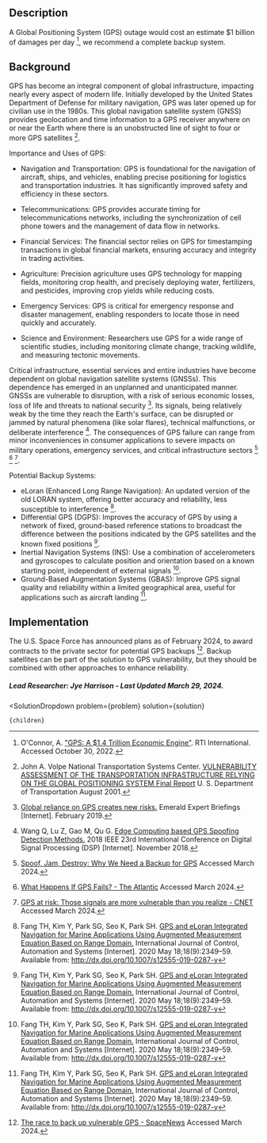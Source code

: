 

## Description

A Global Positioning System (GPS) outage would cost an estimate $1 billion of damages per day [^"1"], we recommend a complete backup system. 


## Background

GPS has become an integral component of global infrastructure, impacting nearly every aspect of modern life. Initially developed by the United States Department of Defense for military navigation, GPS was later opened up for civilian use in the 1980s. This global navigation satellite system (GNSS) provides geolocation and time information to a GPS receiver anywhere on or near the Earth where there is an unobstructed line of sight to four or more GPS satellites [^"9"].

Importance and Uses of GPS:

- Navigation and Transportation: GPS is foundational for the navigation of aircraft, ships, and vehicles, enabling precise positioning for logistics and transportation industries. It has significantly improved safety and efficiency in these sectors.

- Telecommunications: GPS provides accurate timing for telecommunications networks, including the synchronization of cell phone towers and the management of data flow in networks.

- Financial Services: The financial sector relies on GPS for timestamping transactions in global financial markets, ensuring accuracy and integrity in trading activities.

- Agriculture: Precision agriculture uses GPS technology for mapping fields, monitoring crop health, and precisely deploying water, fertilizers, and pesticides, improving crop yields while reducing costs.

- Emergency Services: GPS is critical for emergency response and disaster management, enabling responders to locate those in need quickly and accurately.

- Science and Environment: Researchers use GPS for a wide range of scientific studies, including monitoring climate change, tracking wildlife, and measuring tectonic movements.

Critical infrastructure, essential services and entire industries have become dependent on global navigation satellite systems (GNSSs). This dependence has emerged in an unplanned and unanticipated manner. GNSSs are vulnerable to disruption, with a risk of serious economic losses, loss of life and threats to national security [^"7"]. Its signals, being relatively weak by the time they reach the Earth's surface, can be disrupted or jammed by natural phenomena (like solar flares), technical malfunctions, or deliberate interference [^"8"]. The consequences of GPS failure can range from minor inconveniences in consumer applications to severe impacts on military operations, emergency services, and critical infrastructure sectors [^"5"] [^"3"] [^"2"].

Potential Backup Systems:

- eLoran (Enhanced Long Range Navigation): An updated version of the old LORAN system, offering better accuracy and reliability, less susceptible to interference [^"10"].
- Differential GPS (DGPS): Improves the accuracy of GPS by using a network of fixed, ground-based reference stations to broadcast the difference between the positions indicated by the GPS satellites and the known fixed positions [^"10"].
- Inertial Navigation Systems (INS): Use a combination of accelerometers and gyroscopes to calculate position and orientation based on a known starting point, independent of external signals [^"10"].
- Ground-Based Augmentation Systems (GBAS): Improve GPS signal quality and reliability within a limited geographical area, useful for applications such as aircraft landing [^"10"].

## Implementation

The U.S. Space Force has announced plans as of February 2024, to award contracts to the private sector for potential GPS backups [^"6"].
Backup satellites can be part of the solution to GPS vulnerability, but they should be combined with other approaches to enhance reliability.

##### Lead Researcher: Jye Harrison - Last Updated March 29, 2024.



[^"1"]: O'Connor, A. ["GPS: A $1.4 Trillion Economic Engine"](https://www.rti.org/impact/gps-14-trillion-economic-engine). RTI International. Accessed October 30, 2022.
[^"2"]:  [GPS at risk: Those signals are more vulnerable than you realize - CNET](https://www.cnet.com/science/gps-at-risk-those-signals-are-more-vulnerable-than-you-realize/)  Accessed March 2024.
[^"3"]:  [What Happens If GPS Fails? - The Atlantic](https://www.theatlantic.com/technology/archive/2016/06/what-happens-if-gps-fails/486824/)  Accessed March 2024.
[^"4"]:  [DOD, Transportation Consider Backups for Vulnerable GPS](https://fedtechmagazine.com/article/2022/05/dod-transportation-consider-backups-vulnerable-gps)  Accessed March 2024.
[^"5"]:  [Spoof, Jam, Destroy: Why We Need a Backup for GPS](https://www.wired.com/story/spoof-jam-destroy-why-we-need-a-backup-for-gps/)  Accessed March 2024.
[^"6"]:  [The race to back up vulnerable GPS - SpaceNews](https://spacenews.com/the-race-to-back-up-vulnerable-gps/)  Accessed March 2024.
[^"7"]:  [Global reliance on GPS creates new risks.](http://dx.doi.org/10.1108/oxan-db241765) Emerald Expert Briefings [Internet]. February 2019.
[^"8"]: Wang Q, Lu Z, Gao M, Qu G. [Edge Computing based GPS Spoofing Detection Methods.](http://dx.doi.org/10.1109/ICDSP.2018.8631600) 2018 IEEE 23rd International Conference on Digital Signal Processing (DSP) [Internet]. November 2018.
[^"9"]: John A. Volpe National Transportation Systems Center.  [VULNERABILITY ASSESSMENT OF THE TRANSPORTATION INFRASTRUCTURE RELYING ON THE GLOBAL POSITIONING SYSTEM Final Report](https://rntfnd.org/wp-content/uploads/Vople_vulnerability_assess_2001.pdf) U. S. Department of Transportation August 2001.
[^"10"]: Fang TH, Kim Y, Park SG, Seo K, Park SH. [GPS and eLoran Integrated Navigation for Marine Applications Using Augmented Measurement Equation Based on Range Domain.](http://dx.doi.org/10.1007/s12555-019-0287-y) International Journal of Control, Automation and Systems [Internet]. 2020 May 18;18(9):2349–59. Available from: http://dx.doi.org/10.1007/s12555-019-0287-y

  <SolutionDropdown 
    problem={problem} 
    solution={solution}
  >
    {children}
  </SolutionDropdown>